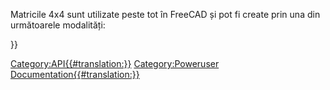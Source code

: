 <languages/>
<div lang="en" dir="ltr" class="mw-content-ltr">
{{VeryImportantMessage|(October 2019) Do not edit this page. The information is incomplete and outdated. For the latest API, see the [https://freecad.org/api autogenerated API documentation], or generate the documentation yourself, see [[Source documentation|Source documentation]].}}
</div>

Matricile 4x4 sunt utilizate peste tot în FreeCAD și pot fi create prin una din următoarele modalități:
{{Code|code=
m = FreeCAD.Matrix()          # m = the [http://en.wikipedia.org/wiki/Identity_matrix identity matrix]
m = FreeCAD.Base.Matrix()
print m.A21()               # print m[1][0]
}}


<div class="mw-translate-fuzzy">
{{APIFunction|A| | |toate elementele matricii.}}
{{APIFunction|A11| | |un elemente al matricii rândul 1 coloana 1.}}
{{APIFunction|A12| | |un elemente al matricii, rândul 1 colaoana 2.}}
{{APIFunction|A13| | |un elemente al matricii, rândul 1, coloana 3.}}
{{APIFunction|A14| | |un elemente al matricii, rândul 1, coloana 4.}}
{{APIFunction|A21| | |un elemente al matricii.}}
{{APIFunction|A22| | |un elemente al matricii.}}
{{APIFunction|A23| | |un elemente al matricii.}}
{{APIFunction|A24| | |un elemente al matricii.}}
{{APIFunction|A31| | |un elemente al matricii.}}
{{APIFunction|A32| | |un elemente al matricii.}}
{{APIFunction|A33| | |un elemente al matricii.}}
{{APIFunction|A34| | |un elemente al matricii.}}
{{APIFunction|A41| | |un elemente al matricii.}}
{{APIFunction|A42| | |un elemente al matricii.}}
{{APIFunction|A43| | |un elemente al matricii.}}
{{APIFunction|A44| | |un elemente al matricii.}}
{{APIFunction|determinant| |Calculează determinantul matricii [http://en.wikipedia.org/wiki/Determinant determinant] of the matrix|a number.}}
{{APIFunction|funcția inversă a matricii| |[http://en.wikipedia.org/wiki/Inverse_matrix Inverts] this matrix, if possible|nothing.}}
{{APIFunction|invert| |Returnează inversa matricii [http://en.wikipedia.org/wiki/Inverse_matrix inverse] of this matrix, if possible|a Matrix}}
{{APIFunction|move|Vector|Makes this matrix a [http://en.wikipedia.org/wiki/Translation_%28geometry%29 translation] matrix|nothing.}}
{{APIFunction|multiply|Matrix or Vector|Returnează  [http://en.wikipedia.org/wiki/Cross_product cross product] of a matrix or vector with this matrix|a Matrix}}
{{APIFunction|rotateX|Float(radians)|Makes this matrix a [http://en.wikipedia.org/wiki/Rotation_%28mathematics%29 rotation] about X transform|nothing.}}
{{APIFunction|rotateY|Float(radians)|Makes this matrix a [http://en.wikipedia.org/wiki/Rotation_%28mathematics%29 rotation] about Y transform|nothing.}}
{{APIFunction|rotateZ|Float(radians)|Makes this matrix a [http://en.wikipedia.org/wiki/Rotation_%28mathematics%29 rotation] about Z transform|nothing.}}
{{APIFunction|scale|Vector|Makes this matrix a [http://en.wikipedia.org/wiki/Scaling_matrix scaling transform]|nothing.}}
{{APIFunction|transform|Vector, Matrix|Face această matice o trasnformată bazată pe un vector și o matrice [http://en.wikipedia.org/wiki/Transformation_matrix transformation matrix] based on Vector and Matrix|nothing. }}
{{APIFunction|unity| |Face din această matrice matricea unitate [https://ro.wikipedia.org/wiki/Matrice_unitate]|nimic.}}
</div>

{{Userdocnavi{{#translation:}}}}
[[Category:API{{#translation:}}]]
[[Category:Poweruser Documentation{{#translation:}}]]
{{clear}}